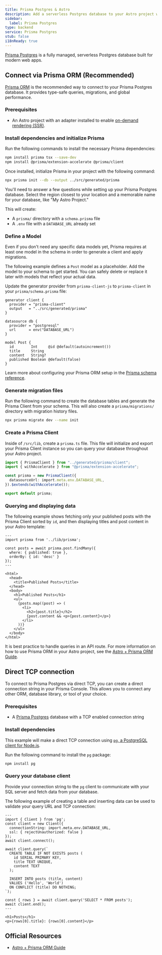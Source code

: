 ```yaml
---
title: Prisma Postgres & Astro
description: Add a serverless Postgres database to your Astro project with Prisma Postgres
sidebar:
  label: Prisma Postgres
type: backend
service: Prisma Postgres
stub: false
i18nReady: true
---
```



[Prisma Postgres](https://www.prisma.io/) is a fully managed, serverless Postgres database built for modern web apps.

## Connect via Prisma ORM (Recommended)

[Prisma ORM](https://www.prisma.io/orm) is the recommended way to connect to your Prisma Postgres database. It provides type-safe queries, migrations, and global performance.

### Prerequisites
- An Astro project with an adapter installed to enable [on-demand rendering (SSR)](/en/guides/on-demand-rendering/).

### Install dependencies and initialize Prisma

Run the following commands to install the necessary Prisma dependencies:

```bash
npm install prisma tsx --save-dev
npm install @prisma/extension-accelerate @prisma/client
```

Once installed, initialize Prisma in your project with the following command:

```bash
npx prisma init --db --output ../src/generated/prisma
```

You'll need to answer a few questions while setting up your Prisma Postgres database. Select the region closest to your location and a memorable name for your database, like "My Astro Project."

This will create:
- A `prisma/` directory with a `schema.prisma` file
- A `.env` file with a `DATABASE_URL` already set

### Define a Model

Even if you don't need any specific data models yet, Prisma requires at least one model in the schema in order to generate a client and apply migrations.

The following example defines a `Post` model as a placeholder. Add the model to your schema to get started. You can safely delete or replace it later with models that reflect your actual data.

Update the generator provider from `prisma-client-js` to `prisma-client` in your `prisma/schema.prisma` file:

```prisma title="prisma/schema.prisma" {2} ins={11-16}
generator client {
  provider = "prisma-client"
  output   = "../src/generated/prisma"
}

datasource db {
  provider = "postgresql"
  url      = env("DATABASE_URL")
}

model Post {
  id        Int     @id @default(autoincrement())
  title     String
  content   String?
  published Boolean @default(false)
}
```

Learn more about configuring your Prisma ORM setup in the [Prisma schema reference](https://www.prisma.io/docs/concepts/components/prisma-schema).

### Generate migration files

Run the following command to create the database tables and generate the Prisma Client from your schema. This will also create a `prisma/migrations/` directory with migration history files.

```bash
npx prisma migrate dev --name init
```

### Create a Prisma Client

Inside of `/src/lib`, create a `prisma.ts` file. This file will initialize and export your Prisma Client instance so you can query your database throughout your Astro project.

```typescript title="src/lib/prisma.ts"
import { PrismaClient } from "../generated/prisma/client";
import { withAccelerate } from "@prisma/extension-accelerate";

const prisma = new PrismaClient({
  datasourceUrl: import.meta.env.DATABASE_URL,
}).$extends(withAccelerate());

export default prisma;
```

### Querying and displaying data

The following example shows fetching only your published posts with the Prisma Client sorted by `id`, and then displaying titles and post content in your Astro template:

```astro title="src/pages/posts.astro" {2, 4-7}
---
import prisma from '../lib/prisma';

const posts = await prisma.post.findMany({
  where: { published: true },
  orderBy: { id: 'desc' }
});
---

<html>
  <head>
    <title>Published Posts</title>
  </head>
  <body>
    <h1>Published Posts</h1>
    <ul>
      {posts.map((post) => (
        <li>
          <h2>{post.title}</h2>
          {post.content && <p>{post.content}</p>}
        </li>
      ))}
    </ul>
  </body>
</html>
```

It is best practice to handle queries in an API route. For more information on how to use Prisma ORM in your Astro project, see the [Astro + Prisma ORM Guide](https://www.prisma.io/docs/guides/astro).

## Direct TCP connection
To connect to Prisma Postgres via direct TCP, you can create a direct connection string in your Prisma Console. This allows you to connect any other ORM, database library, or tool of your choice.

### Prerequisites
- A [Prisma Postgres](https://pris.ly/ppg) database with a TCP enabled connection string

### Install dependencies

This example will make a direct TCP connection using [`pg`, a PostgreSQL client for Node.js](https://github.com/brianc/node-postgres).

Run the following command to install  the `pg` package:

```bash
npm install pg
```

### Query your database client

Provide your connection string to the `pg` client to communicate with your SQL server and fetch data from your database.

The following example of creating a table and inserting data can be used to validate your query URL and TCP connection:

```astro title="src/pages/index.astro" {2-19}
---
import { Client } from 'pg';
const client = new Client({ 
  connectionString: import.meta.env.DATABASE_URL,
  ssl: { rejectUnauthorized: false }
});
await client.connect();

await client.query(`
  CREATE TABLE IF NOT EXISTS posts (
    id SERIAL PRIMARY KEY,
    title TEXT UNIQUE,
    content TEXT
  );
  
  INSERT INTO posts (title, content)
  VALUES ('Hello', 'World')
  ON CONFLICT (title) DO NOTHING;
`);

const { rows } = await client.query('SELECT * FROM posts');
await client.end();
---

<h1>Posts</h1>
<p>{rows[0].title}: {rows[0].content}</p>
```

## Official Resources

- [Astro + Prisma ORM Guide](https://www.prisma.io/docs/guides/astro)
